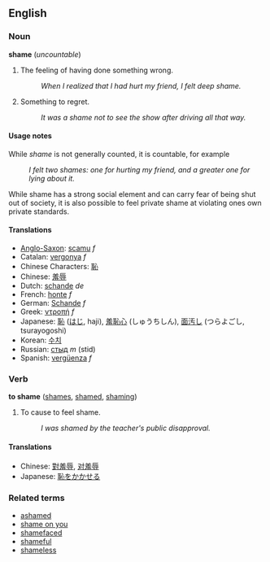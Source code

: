==English==
===Noun===
'''shame''' (''uncountable'')

# The feeling of having done something wrong.
#: ''When I realized that I had hurt my friend, I felt deep shame.''
# Something to regret.
#: ''It was a shame not to see the show after driving all that way.''

====Usage notes====
While ''shame'' is not generally counted, it is countable, for example
: ''I felt two shames: one for hurting my friend, and a greater one for lying about it.''
While shame has a strong social element and can carry fear of being shut out of society, it is also possible to feel private shame at violating ones own private standards.

====Translations====
*[[Anglo-Saxon]]: [[scamu]] ''f''
*Catalan: [[vergonya]] ''f''
*Chinese Characters: [[恥]]
*Chinese: [[羞辱]]
*Dutch: [[schande]] ''de''
*French: [[honte]] ''f''
*German: [[Schande]] ''f''
*Greek: [[ντροπή]] ''f''
*Japanese: [[恥]] ([[はじ]], haji), [[羞恥心]] (しゅうちしん), [[面汚し]] (つらよごし, tsurayogoshi)
*Korean: [[수치]]
*Russian: [[стыд]] ''m'' (stid)
*Spanish: [[vergüenza]] ''f''

===Verb===
'''to shame''' ([[shames]], [[shamed]], [[shaming]])

# To cause to feel shame.
#: ''I was shamed by the teacher's public disapproval.''

====Translations====
*Chinese: [[對羞辱]], [[对羞辱]]
*Japanese: [[恥をかく|恥をかかせる]]

===Related terms===
*[[ashamed]]
*[[shame on you]]
*[[shamefaced]]
*[[shameful]]
*[[shameless]]